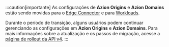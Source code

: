 :::caution[importante]
As configurações de **Azion Origins** e **Azion Domains** estão sendo movidas para o [Edge Connector](/pt-br/documentacao/produtos/secure/edge-connector/) e para [Workloads](/pt-br/documentacao/produtos/secure/workloads/).

Durante o período de transição, alguns usuários podem continuar gerenciando as configurações em **Azion Origins** e **Azion Domains**. Para mais informações sobre a atualização e os passos de migração, acesse a [página de rollout da API v4](/pt-br/documentacao/produtos/api-v4-migration/).
:::
